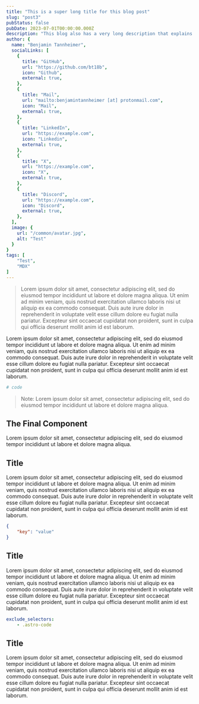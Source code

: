 ```yaml
---
title: "This is a super long title for this blog post"
slug: "post3"
pubStatus: false
pubDate: 2023-07-01T00:00:00.000Z
description: "This blog also has a very long description that explains the nature and contents of the post in excruciating detail, so much that it become very in depth."
author: { 
  name: "Benjamin Tannheimer", 
  socialLinks: [
    {
      title: "GitHub",
      url: "https://github.com/bt18b",
      icon: "Github",
      external: true,
    },
    {
      title: "Mail",
      url: "mailto:benjamintannheimer [at] protonmail.com",
      icon: "Mail",
      external: true,
    },
    {
      title: "LinkedIn",
      url: "https://example.com",
      icon: "Linkedin",
      external: true,
    },
    {
      title: "X",
      url: "https://example.com",
      icon: "X",
      external: true,
    },
    {
      title: "Discord",
      url: "https://example.com",
      icon: "Discord",
      external: true,
    },
  ],
  image: {
    url: "/common/avatar.jpg", 
    alt: "Test" 
  } 
}
tags: [
	"Test",
	"MDX"
]
---
```




> Lorem ipsum dolor sit amet, consectetur adipiscing elit, sed do eiusmod tempor incididunt ut labore et dolore magna aliqua. Ut enim ad minim veniam, quis nostrud exercitation ullamco laboris nisi ut aliquip ex ea commodo consequat. Duis aute irure dolor in reprehenderit in voluptate velit esse cillum dolore eu fugiat nulla pariatur. Excepteur sint occaecat cupidatat non proident, sunt in culpa qui officia deserunt mollit anim id est laborum.

<BlogImage
	src= {NoImage}
	height={400}
	alt="Image"
	caption="Image"
/>

Lorem ipsum dolor sit amet, consectetur adipiscing elit, sed do eiusmod tempor incididunt ut labore et dolore magna aliqua. Ut enim ad minim veniam, quis nostrud exercitation ullamco laboris nisi ut aliquip ex ea commodo consequat. Duis aute irure dolor in reprehenderit in voluptate velit esse cillum dolore eu fugiat nulla pariatur. Excepteur sint occaecat cupidatat non proident, sunt in culpa qui officia deserunt mollit anim id est laborum.

```yml
# code
```

> Note: Lorem ipsum dolor sit amet, consectetur adipiscing elit, sed do eiusmod tempor incididunt ut labore et dolore magna aliqua. 


## The Final Component

<BlogImage
	src= {NoImage}
	height={400}
	alt="Image"
	caption="Image"
/>

Lorem ipsum dolor sit amet, consectetur adipiscing elit, sed do eiusmod tempor incididunt ut labore et dolore magna aliqua.

## Title

Lorem ipsum dolor sit amet, consectetur adipiscing elit, sed do eiusmod tempor incididunt ut labore et dolore magna aliqua. Ut enim ad minim veniam, quis nostrud exercitation ullamco laboris nisi ut aliquip ex ea commodo consequat. Duis aute irure dolor in reprehenderit in voluptate velit esse cillum dolore eu fugiat nulla pariatur. Excepteur sint occaecat cupidatat non proident, sunt in culpa qui officia deserunt mollit anim id est laborum.

```json
{
	"key": "value"
}
```

## Title

Lorem ipsum dolor sit amet, consectetur adipiscing elit, sed do eiusmod tempor incididunt ut labore et dolore magna aliqua. Ut enim ad minim veniam, quis nostrud exercitation ullamco laboris nisi ut aliquip ex ea commodo consequat. Duis aute irure dolor in reprehenderit in voluptate velit esse cillum dolore eu fugiat nulla pariatur. Excepteur sint occaecat cupidatat non proident, sunt in culpa qui officia deserunt mollit anim id est laborum.

```yml
exclude_selectors:
    - .astro-code
```

## Title

Lorem ipsum dolor sit amet, consectetur adipiscing elit, sed do eiusmod tempor incididunt ut labore et dolore magna aliqua. Ut enim ad minim veniam, quis nostrud exercitation ullamco laboris nisi ut aliquip ex ea commodo consequat. Duis aute irure dolor in reprehenderit in voluptate velit esse cillum dolore eu fugiat nulla pariatur. Excepteur sint occaecat cupidatat non proident, sunt in culpa qui officia deserunt mollit anim id est laborum.